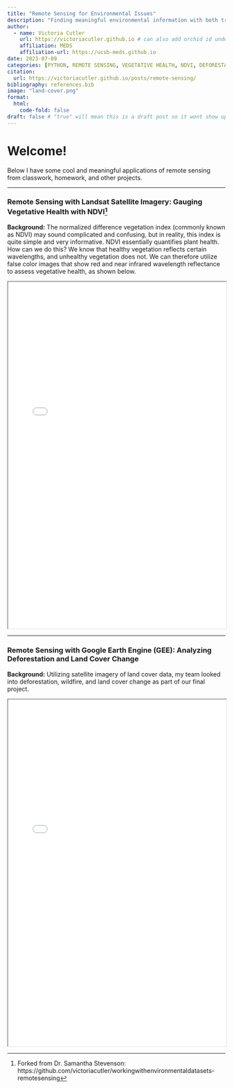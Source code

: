 ```yaml
---
title: "Remote Sensing for Environmental Issues"
description: "Finding meaningful environmental information with both true- and false- colored satellite imagery."
author:
  - name: Victoria Cutler
    url: https://victoriacutler.github.io # can also add orchid id under here
    affiliation: MEDS 
    affiliation-url: https://ucsb-meds.github.io
date: 2023-07-09
categories: [PYTHON, REMOTE SENSING, VEGETATIVE HEALTH, NDVI, DEFORESTATION, LAND COVER CHANGE, GOOGLE EARTH ENGINE, LANDSAT]
citation:
  url: https://victoriacutler.github.io/posts/remote-sensing/
bibliography: references.bib
image: "land-cover.png"
format:
  html:
    code-fold: false
draft: false # "true" will mean this is a draft post so it wont show up on my site
---
```


# Welcome!

Below I have some cool and meaningful applications of remote sensing from classwork, homework, and other projects.

------------------------------------------------------------------------

### Remote Sensing with Landsat Satellite Imagery: Gauging Vegetative Health with NDVI[^1]

[^1]: Forked from Dr. Samantha Stevenson: https://github.com/victoriacutler/workingwithenvironmentaldatasets-remotesensing

**Background:** The normalized difference vegetation index (commonly known as NDVI) may sound complicated and confusing, but in reality, this index is quite simple and very informative. NDVI essentially quantifies plant health. How can we do this? We know that healthy vegetation reflects certain wavelengths, and unhealthy vegetation does not. We can therefore utilize false color images that show red and near infrared wavelength reflectance to assess vegetative health, as shown below.

<iframe src="files/NDVI_Landsat_GEE.html" width="100%" height="800px"></iframe>

------------------------------------------------------------------------

### Remote Sensing with Google Earth Engine (GEE): Analyzing Deforestation and Land Cover Change

**Background:** Utilizing satellite imagery of land cover data, my team looked into deforestation, wildfire, and land cover change as part of our final project.

<iframe src="files/finalproject.html" width="100%" height="800px"></iframe>
